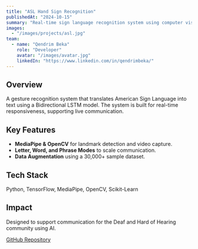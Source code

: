 ```yaml
---
title: "ASL Hand Sign Recognition"
publishedAt: "2024-10-15"
summary: "Real-time sign language recognition system using computer vision and deep learning with 95% model accuracy."
images:
  - "/images/projects/asl.jpg"
team:
  - name: "Qendrim Beka"
    role: "Developer"
    avatar: "/images/avatar.jpg"
    linkedIn: "https://www.linkedin.com/in/qendrimbeka/"
---
```


## Overview

A gesture recognition system that translates American Sign Language into text using a Bidirectional LSTM model. The system is built for real-time responsiveness, supporting live communication.

## Key Features

- **MediaPipe & OpenCV** for landmark detection and video capture.
- **Letter, Word, and Phrase Modes** to scale communication.
- **Data Augmentation** using a 30,000+ sample dataset.

## Tech Stack

Python, TensorFlow, MediaPipe, OpenCV, Scikit-Learn

## Impact

Designed to support communication for the Deaf and Hard of Hearing community using AI.

[GitHub Repository](https://github.com/qbeka/ASL-Gesture-Recognition)
